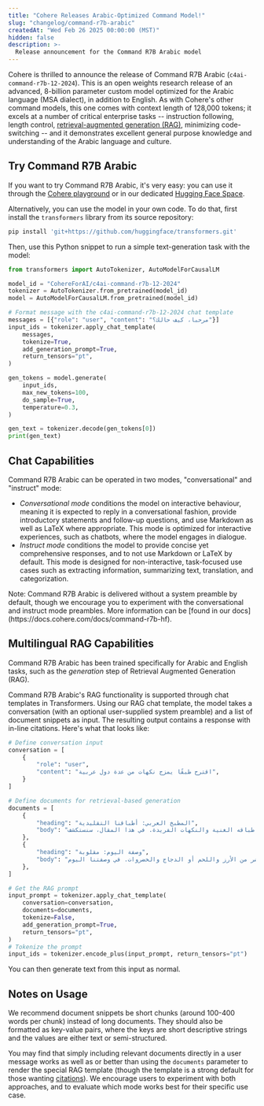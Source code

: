 ```yaml
---
title: "Cohere Releases Arabic-Optimized Command Model!"
slug: "changelog/command-r7b-arabic"
createdAt: "Wed Feb 26 2025 00:00:00 (MST)"
hidden: false
description: >-
  Release announcement for the Command R7B Arabic model
---
```

Cohere is thrilled to announce the release of Command R7B Arabic (`c4ai-command-r7b-12-2024`). This is an open weights research release of an advanced, 8-billion parameter custom model optimized for the Arabic language (MSA dialect), in addition to English. As with Cohere's other command models, this one comes with context length of 128,000 tokens; it excels at a number of critical enterprise tasks -- instruction following, length control, [retrieval-augmented generation (RAG)](https://docs.cohere.com/docs/retrieval-augmented-generation-rag), minimizing code-switching -- and it demonstrates excellent general purpose knowledge and understanding of the Arabic language and culture.

## Try Command R7B Arabic
If you want to try Command R7B Arabic, it's very easy: you can use it through the [Cohere playground](https://dashboard.cohere.com/playground/chat) or in our dedicated [Hugging Face Space](https://huggingface.co/spaces/CohereForAI/c4ai-command-r-plus).

Alternatively, you can use the model in your own code. To do that, first install the `transformers` library from its source repository:

```bash
pip install 'git+https://github.com/huggingface/transformers.git'
```

Then, use this Python snippet to run a simple text-generation task with the model:

```python
from transformers import AutoTokenizer, AutoModelForCausalLM

model_id = "CohereForAI/c4ai-command-r7b-12-2024"
tokenizer = AutoTokenizer.from_pretrained(model_id)
model = AutoModelForCausalLM.from_pretrained(model_id)

# Format message with the c4ai-command-r7b-12-2024 chat template
messages = [{"role": "user", "content": "مرحبا، كيف حالك؟"}]
input_ids = tokenizer.apply_chat_template(
    messages,
    tokenize=True,
    add_generation_prompt=True,
    return_tensors="pt",
)

gen_tokens = model.generate(
    input_ids,
    max_new_tokens=100,
    do_sample=True,
    temperature=0.3,
)

gen_text = tokenizer.decode(gen_tokens[0])
print(gen_text)
```

## Chat Capabilities

Command R7B Arabic can be operated in two modes, "conversational" and "instruct" mode:

- *Conversational mode* conditions the model on interactive behaviour, meaning it is expected to reply in a conversational fashion, provide introductory statements and follow-up questions, and use Markdown as well as LaTeX where appropriate. This mode is optimized for interactive experiences, such as chatbots, where the model engages in dialogue.
- *Instruct mode* conditions the model to provide concise yet comprehensive responses, and to not use Markdown or LaTeX by default. This mode is designed for non-interactive, task-focused use cases such as extracting information, summarizing text, translation, and categorization.

<aside>
Note: Command R7B Arabic is delivered without a system preamble by default, though we encourage you to experiment with the conversational and instruct mode preambles. More information can be [found in our docs](https://docs.cohere.com/docs/command-r7b-hf).
</aside>

## Multilingual RAG Capabilities
Command R7B Arabic has been trained specifically for Arabic and English tasks, such as the _generation_ step of Retrieval Augmented Generation (RAG).

Command R7B Arabic's RAG functionality is supported through chat templates in Transformers. Using our RAG chat template, the model takes a conversation (with an optional user-supplied system preamble) and a list of document snippets as input. The resulting output contains a response with in-line citations. Here's what that looks like:

```python
# Define conversation input
conversation = [
    {
        "role": "user",
        "content": "اقترح طبقًا يمزج نكهات من عدة دول عربية",
    }
]

# Define documents for retrieval-based generation
documents = [
    {
        "heading": "المطبخ العربي: أطباقنا التقليدية",
        "body": "يشتهر المطبخ العربي بأطباقه الغنية والنكهات الفريدة. في هذا المقال، سنستكشف ...",
    },
    {
        "heading": "وصفة اليوم: مقلوبة",
        "body": "المقلوبة هي طبق فلسطيني تقليدي، يُحضر من الأرز واللحم أو الدجاج والخضروات. في وصفتنا اليوم ...",
    },
]

# Get the RAG prompt
input_prompt = tokenizer.apply_chat_template(
    conversation=conversation,
    documents=documents,
    tokenize=False,
    add_generation_prompt=True,
    return_tensors="pt",
)
# Tokenize the prompt
input_ids = tokenizer.encode_plus(input_prompt, return_tensors="pt")
```

You can then generate text from this input as normal.

## Notes on Usage

We recommend document snippets be short chunks (around 100-400 words per chunk) instead of long documents. They should also be formatted as key-value pairs, where the keys are short descriptive strings and the values are either text or semi-structured. 

You may find that simply including relevant documents directly in a user message works as well as or better than using the `documents` parameter to render the special RAG template (though the template is a strong default for those wanting [citations](https://docs.cohere.com/docs/retrieval-augmented-generation-rag#citation-modes)). We encourage users to experiment with both approaches, and to evaluate which mode works best for their specific use case.








